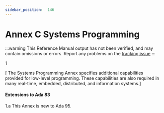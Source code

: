 ```yaml
---
sidebar_position:  146
---
```


# Annex C Systems Programming

:::warning
This Reference Manual output has not been verified,
and may contain omissions or errors.
Report any problems on the [tracking issue](https://github.com/ada-lang-io/ada-lang-io/issues/20)
:::


<MarginText>1</MarginText>
<p>[ The Systems Programming Annex specifies additional capabilities provided for low-level programming. These capabilities are also required in many real-time, embedded, distributed, and information systems.] <br /></p>


#### Extensions to Ada 83

<MarginText>1.a</MarginText>
<Admonition type="aarm" aarm="note" title="Note: ">
This Annex is new to Ada 95. <br /></Admonition>

